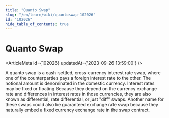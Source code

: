 ```yaml
---
title: "Quanto Swap"
slug: "/en/learn/wiki/quantoswap-102026"
id: "102026"
hide_table_of_contents: true
---
```



# Quanto Swap

<ArticleMeta id={102026} updatedAt={'2023-09-26 13:59:00'} />
<div className='border-solid border-b border-t-0 my-4 border-[var(--ifm-color-gray-300)]' />

A quanto swap is a cash-settled, cross-currency interest rate swap, where one of the counterparties pays a foreign interest rate to the other. The notional amount is denominated in the domestic currency. Interest rates may be fixed or floating.Because they depend on the currency exchange rate and differences in interest rates in those currencies, they are also known as differential, rate differential, or just "diff" swaps. Another name for these swaps could also be guaranteed exchange rate swap because they naturally embed a fixed currency exchange rate in the swap contract.
